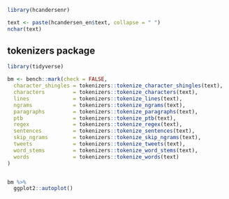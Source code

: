 
```r
library(hcandersenr)
```

```r
text <- paste(hcandersen_en$text, collapse = " ")
nchar(text)
```

## tokenizers package

```r
library(tidyverse)
```


```r
bm <- bench::mark(check = FALSE,
  character_shingles = tokenizers::tokenize_character_shingles(text),
  characters         = tokenizers::tokenize_characters(text),
  lines              = tokenizers::tokenize_lines(text),
  ngrams             = tokenizers::tokenize_ngrams(text),
  paragraphs         = tokenizers::tokenize_paragraphs(text),
  ptb                = tokenizers::tokenize_ptb(text),
  regex              = tokenizers::tokenize_regex(text),
  sentences          = tokenizers::tokenize_sentences(text),
  skip_ngrams        = tokenizers::tokenize_skip_ngrams(text),
  tweets             = tokenizers::tokenize_tweets(text),
  word_stems         = tokenizers::tokenize_word_stems(text),
  words              = tokenizers::tokenize_words(text)
)


bm %>%
  ggplot2::autoplot()
```

